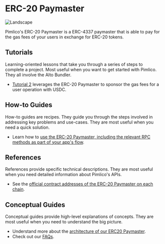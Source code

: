 # ERC-20 Paymaster

![Landscape](/erc20paymaster.png)

Pimlico's ERC-20 Paymaster is a ERC-4337 paymaster that is able to pay for the gas fees of your users in exchange for ERC-20 tokens.

## Tutorials

Learning-oriented lessons that take you through a series of steps to complete a project. Most useful when you want to get started with Pimlico. They all involve the Alto Bundler.

- [Tutorial 2](/permissionless/core/tutorial/tutorial-2) leverages the ERC-20 Paymaster to sponsor the gas fees for a user operation with USDC.

## How-to Guides

How-to guides are recipes. They guide you through the steps involved in addressing key problems and use-cases. They are most useful when you need a quick solution.

- Learn how to [use the ERC-20 Paymaster, including the relevant RPC methods as part of your app's flow](/infra/paymaster/erc20-paymaster/how-to/use-paymaster).

## References

References provide specific technical descriptions. They are most useful when you need detailed information about Pimlico's APIs.

- See the [official contract addresses of the ERC-20 Paymaster on each chain](/infra/paymaster/erc20-paymaster/contract-addresses).

## Conceptual Guides

Conceptual guides provide high-level explanations of concepts. They are most useful when you need to understand the big picture.

- Understand more about the [architecture of our ERC20 Paymaster](/infra/paymaster/erc20-paymaster/architecture).
- Check out our [FAQs](/infra/paymaster/erc20-paymaster/faqs).
